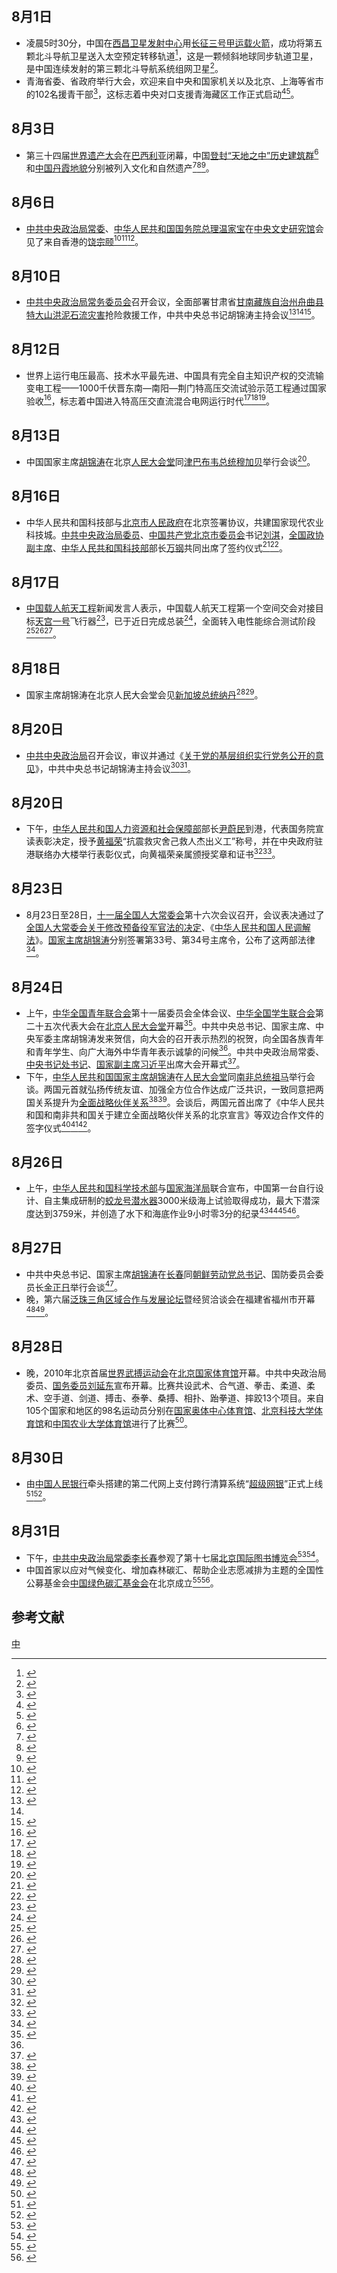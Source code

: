 <noinclude>{{monthInNewsChina|2010|8}}</noinclude>

==8月1日==
*凌晨5时30分，中国在[[西昌卫星发射中心|西昌卫星发射中心]]用[[长征三号甲运载火箭|长征三号甲运载火箭]]，成功将第五颗北斗导航卫星送入太空预定转移轨道<ref>{{Cite web|title=中国在西昌成功发射第五颗北斗导航卫星(组图)——中新网|url=https://www.chinanews.com/gn/2010/08-01/2438328.shtml|access-date=2021-07-21|work=中新社|archive-date=2021-01-22|archive-url=https://web.archive.org/web/20210122084917/http://www.chinanews.com/gn/2010/08-01/2438328.shtml}}</ref>，这是一颗倾斜地球同步轨道卫星，是中国连续发射的第三颗北斗导航系统组网卫星<ref>{{Cite web|title=科学网—中国成功发射第五颗北斗导航卫星|url=http://news.sciencenet.cn/htmlnews/2010/8/235379.shtm|access-date=2021-07-21|work=news.sciencenet.cn|archive-date=2021-07-21|archive-url=https://web.archive.org/web/20210721163758/http://news.sciencenet.cn/htmlnews/2010/8/235379.shtm}}</ref>。
*青海省委、省政府举行大会，欢迎来自中央和国家机关以及北京、上海等省市的102名援青干部<ref>{{Cite web|title=第一批援青干部进青到位发达省市、中央国家机关和企事业单位对口支援青海藏区工作正式启动|url=http://fgw.qinghai.gov.cn/zfxxgk/jjzn/wjgcs/zybfhzjlc/gzxx/201009/t20100903_54026.html|access-date=2021-07-21|work=fgw.qinghai.gov.cn}}</ref>，这标志着中央对口支援青海藏区工作正式启动<ref>{{Cite web|title=首批援青干部抵青 中央对口支援青海藏区工作启动|url=http://www.gov.cn/jrzg/2010-08/03/content_1670150.htm|access-date=2021-07-21|work=中国政府网|archive-date=2021-07-21|archive-url=https://web.archive.org/web/20210721183905/http://www.gov.cn/jrzg/2010-08/03/content_1670150.htm}}</ref><ref>{{Cite web|title=中央对口支援青海藏区工作正式启动_滚动新闻_新浪财经_新浪网|url=http://finance.sina.com.cn/roll/20100804/07048418167.shtml|access-date=2021-07-21|work=finance.sina.com.cn|archive-date=2022-04-07|archive-url=https://web.archive.org/web/20220407212206/http://finance.sina.com.cn/roll/20100804/07048418167.shtml}}</ref>。

== 8月3日 ==
*第三十四届[[世界遗产大会|世界遗产大会]]在[[巴西利亚|巴西利亚]]闭幕，中国[[登封“天地之中”历史建筑群|登封“天地之中”历史建筑群]]<ref>{{Cite web|title=中国登封“天地之中”历史建筑群纪念邮品发行——中新网|url=https://www.chinanews.com/cul/2010/08-01/2438658.shtml|access-date=2021-07-21|work=www.chinanews.com|archive-date=2021-07-21|archive-url=https://web.archive.org/web/20210721165630/https://www.chinanews.com/cul/2010/08-01/2438658.shtml}}</ref>和[[中国丹霞地貌|中国丹霞地貌]]分别被列入文化和自然遗产<ref>{{Cite web|title=“中国丹霞”被正式列入《世界遗产名录》 ——中新网|url=http://www.chinanews.com/gn/2010/08-02/2438860.shtml|access-date=2021-07-21|work=中新社|archive-date=2021-07-23|archive-url=https://web.archive.org/web/20210723062012/http://www.chinanews.com/gn/2010/08-02/2438860.shtml}}</ref><ref>{{Cite web|title=“中国丹霞”经批准被正式列入《世界遗产名录》|url=http://www.gov.cn/jrzg/2010-08/02/content_1669145.htm|access-date=2021-07-21|work=中国政府网|archive-date=2010-08-05|archive-url=https://web.archive.org/web/20100805003154/http://www.gov.cn/jrzg/2010-08/02/content_1669145.htm}}</ref><ref>{{Cite web|title=“中国丹霞”被正式列入《世界遗产名录》|url=https://www.fmprc.gov.cn/ce/cgct/chn/xwdt/t721251.htm|access-date=2021-07-21|work=www.fmprc.gov.cn|archive-date=2021-07-21|archive-url=https://web.archive.org/web/20210721163755/https://www.fmprc.gov.cn/ce/cgct/chn/xwdt/t721251.htm}}</ref>。

== 8月6日==
*[[中共中央政治局常委|中共中央政治局常委]]、[[中华人民共和国国务院总理|中华人民共和国国务院总理]][[温家宝|温家宝]]在[[中央文史研究馆|中央文史研究馆]]会见了来自香港的[[饒宗頤|饶宗颐]]<ref>{{Cite web|title=温家宝在中央文史研究馆会见著名学者饶宗颐——中新网|url=http://www.chinanews.com/cul/2010/08-06/2452625.shtml|access-date=2021-07-21|work=中新社|archive-date=2021-07-21|archive-url=https://web.archive.org/web/20210721163755/http://www.chinanews.com/cul/2010/08-06/2452625.shtml}}</ref><ref>{{Cite web|title=温家宝在中央文史研究馆亲切会见著名学者饶宗颐|url=http://www.gov.cn/ldhd/2010-08/06/content_1672837.htm|access-date=2021-07-21|work=中国政府网|archive-date=2011-03-16|archive-url=https://web.archive.org/web/20110316080125/http://www.gov.cn/ldhd/2010-08/06/content_1672837.htm}}</ref><ref>{{Cite web|title=温家宝在中央文史研究馆会见著名学者饶宗颐_文化频道_凤凰网|url=http://culture.ifeng.com/whrd/detail_2010_08/07/1904377_0.shtml|access-date=2021-07-21|work=culture.ifeng.com|archive-date=2021-07-23|archive-url=https://web.archive.org/web/20210723102253/http://culture.ifeng.com/whrd/detail_2010_08/07/1904377_0.shtml}}</ref>。

== 8月10日==
*[[中国共产党中央政治局常务委员会|中共中央政治局常务委员会]]召开会议，全面部署甘肃省[[甘南藏族自治州|甘南藏族自治州]][[2010年舟曲泥石流灾害|舟曲县特大山洪泥石流灾害]]抢险救援工作，中共中央总书记胡锦涛主持会议<ref name="news.sina.com.cn">{{Cite web|title=全面部署甘肃省甘南州舟曲县特大山洪泥石流灾害抢险救援工作_新闻中心_新浪网|url=http://news.sina.com.cn/c/2010-08-11/222017950315s.shtml|access-date=2021-07-21|work=news.sina.com.cn|archive-date=2022-04-07|archive-url=https://web.archive.org/web/20220407212207/http://news.sina.com.cn/c/2010-08-11/222017950315s.shtml}}</ref><ref name="news.sina.com.cn"/><ref>{{Cite web|title=胡锦涛主持中央政治局常委会 部署舟曲抢险救援工作_时政新闻_中国台湾网|url=http://www.taiwan.cn/xwzx/PoliticsNews/201008/t20100810_1485820.htm|access-date=2021-07-21|work=www.taiwan.cn|archive-date=2021-07-21|archive-url=https://web.archive.org/web/20210721161840/http://www.taiwan.cn/xwzx/PoliticsNews/201008/t20100810_1485820.htm}}</ref>。

== 8月12日 ==
*世界上运行电压最高、技术水平最先进、中国具有完全自主知识产权的交流输变电工程——1000千伏晋东南—南阳—荆门特高压交流试验示范工程通过国家验收<ref>{{Cite web|title=中国电网正式步入“特高压”时代-中国能源网|url=https://www.china5e.com/html/old_special_html/special_374.html|access-date=2021-07-21|work=www.china5e.com|archive-date=2021-07-21|archive-url=https://web.archive.org/web/20210721163757/https://www.china5e.com/html/old_special_html/special_374.html}}</ref>，标志着中国进入特高压交直流混合电网运行时代<ref>{{Cite web|title=1000千伏晋东南—南阳—荆门特高压交流试验示范工程通过国家验收我国特高压电网建设驶入快车道_产经动态_新浪财经_新浪网|url=http://finance.sina.com.cn/chanjing/b/20100816/14553422912.shtml|access-date=2021-07-21|work=finance.sina.com.cn|archive-date=2022-04-07|archive-url=https://web.archive.org/web/20220407212207/http://finance.sina.com.cn/chanjing/b/20100816/14553422912.shtml}}</ref><ref>{{Cite web|title=中国首个特高压交流试验示范工程正式建成投运|url=http://www.gov.cn/jrzg/2009-01/16/content_1207290.htm|access-date=2021-07-21|work=中国政府网|archive-date=2021-07-21|archive-url=https://web.archive.org/web/20210721190050/http://www.gov.cn/jrzg/2009-01/16/content_1207290.htm}}</ref><ref>{{Cite news|title=〔中国电力〕国家电网1,000千伏特高压交流输变电工程通过验收|url=https://www.reuters.com/article/idCNnCN125550520100813|newspaper=Reuters|date=2010-08-13|accessdate=2021-07-21|language=en|archive-date=2022-04-07|archive-url=https://web.archive.org/web/20220407212206/https://www.reuters.com/article/idCNnCN125550520100813}}</ref>。

== 8月13日 ==
*中国国家主席[[胡锦涛|胡锦涛]]在北京[[人民大会堂|人民大会堂]]同[[津巴布韦总统|津巴布韦总统]][[羅伯·穆加貝|穆加贝]]举行会谈<ref>{{Cite web|title=胡锦涛同津巴布韦总统穆加贝举行会谈|url=http://www.gov.cn/jrzg/2010-08/13/content_1679232.htm|access-date=2021-07-21|work=中国政府网|archive-date=2021-07-23|archive-url=https://web.archive.org/web/20210723082940/http://www.gov.cn/jrzg/2010-08/13/content_1679232.htm}}</ref>。

== 8月16日==
*中华人民共和国科技部与[[北京市人民政府|北京市人民政府]]在北京签署协议，共建国家现代农业科技城。[[中共中央政治局委员|中共中央政治局委员]]、[[中国共产党北京市委员会|中国共产党北京市委员会]]书记[[刘淇|刘淇]]，[[全国政协副主席|全国政协副主席]]、[[中华人民共和国科技部|中华人民共和国科技部]]部长[[万钢|万钢]]共同出席了签约仪式<ref>{{Cite web|title=国家现代农业科技城项目在京签约 刘淇万钢出席|url=http://www.gov.cn/jrzg////2010-08/16/content_1681148.htm|access-date=2021-07-21|work=中国政府网|archive-date=2021-07-21|archive-url=https://web.archive.org/web/20210721163803/http://www.gov.cn/jrzg////2010-08/16/content_1681148.htm}}</ref><ref>{{Cite web|title=科学网—科技部与北京市共建国家现代农业科技城|url=http://news.sciencenet.cn/htmlnews/2010/8/236125.shtm|access-date=2021-07-21|work=news.sciencenet.cn|archive-date=2010-12-29|archive-url=https://web.archive.org/web/20101229155124/http://news.sciencenet.cn/htmlnews/2010/8/236125.shtm}}</ref>。

== 8月17日==
*[[中国载人航天工程|中国载人航天工程]]新闻发言人表示，中国载人航天工程第一个空间交会对接目标[[天宫一号|天宫一号]]飞行器<ref>{{Cite web|title=“天宫一号”目标飞行器完成总装_视频中国_中国网|url=http://www.china.com.cn/v/news/2010-08/17/content_20726783.htm|access-date=2021-07-21|work=www.china.com.cn|archive-date=2021-07-21|archive-url=https://web.archive.org/web/20210721163757/http://www.china.com.cn/v/news/2010-08/17/content_20726783.htm}}</ref>，已于近日完成总装<ref>{{Cite web|title=我天宫一号目标飞行器完成总装-----湖南日报数字报刊|url=https://hnrb.voc.com.cn/hnrb_epaper/html/2010-08/18/content_245502.htm|access-date=2021-07-21|work=hnrb.voc.com.cn|archive-date=2022-04-07|archive-url=https://web.archive.org/web/20220407212210/https://hnrb.voc.com.cn/hnrb_epaper/html/2010-08/18/content_245502.htm}}</ref>，全面转入电性能综合测试阶段<ref>{{Cite web|title=天宫一号目标飞行器完成总装 2011年将升空_科技_腾讯网|url=https://tech.qq.com/a/20100818/000094.htm|access-date=2021-07-21|work=tech.qq.com|archive-date=2021-07-21|archive-url=https://web.archive.org/web/20210721163758/https://tech.qq.com/a/20100818/000094.htm}}</ref><ref>{{Cite web|title=天宫一号目标飞行器完成总装明年将进入预定轨道|url=https://www.miit.gov.cn/xwdt/gxdt/ldhd/art/2020/art_6e09446107a241fbac3c4f5cd3d81e9d.html|access-date=2021-07-21|work=www.miit.gov.cn|archive-date=2022-04-07|archive-url=https://web.archive.org/web/20220407212211/https://www.miit.gov.cn/xwdt/gxdt/ldhd/art/2020/art_6e09446107a241fbac3c4f5cd3d81e9d.html}}</ref><ref>{{Cite web|title=天宫一号飞行器完成总装 2011年将升空_焦点新闻_琅琊新闻网|url=http://www.langya.cn/lyxw/zxwjdxw/201008/t20100817_10864.html|access-date=2021-07-21|work=www.langya.cn|archive-date=2021-07-21|archive-url=https://web.archive.org/web/20210721163758/http://www.langya.cn/lyxw/zxwjdxw/201008/t20100817_10864.html}}</ref>。

== 8月18日 ==
* 国家主席胡锦涛在北京人民大会堂会见[[新加坡总统|新加坡总统]][[纳丹|纳丹]]<ref>{{Cite web|title=国家主席胡锦涛会见新加坡总统纳丹_cctv.com_上央视网 看奥运会|url=http://news.cctv.com/china/20080818/104405.shtml|access-date=2021-07-21|work=news.cctv.com|archive-date=2022-04-07|archive-url=https://web.archive.org/web/20220407212207/http://news.cctv.com/china/20080818/104405.shtml}}</ref><ref>{{Cite web|title=胡锦涛会见新加坡总统纳丹|url=http://www.gov.cn/jrzg/2010-08/18/content_1683113.htm|access-date=2021-07-21|work=中国政府网|archive-date=2021-07-21|archive-url=https://web.archive.org/web/20210721183915/http://www.gov.cn/jrzg/2010-08/18/content_1683113.htm}}</ref>。

== 8月20日 ==
*[[中共中央政治局|中共中央政治局]]召开会议，审议并通过《[[关于党的基层组织实行党务公开的意见|关于党的基层组织实行党务公开的意见]]》，中共中央总书记胡锦涛主持会议<ref>{{Cite web|title=中共中央办公厅印发基层党组织实行党务公开的意见——中新网|url=http://www.chinanews.com/gn/2010/10-08/2573422.shtml|access-date=2021-07-21|work=中新社|archive-date=2020-02-24|archive-url=https://web.archive.org/web/20200224230100/http://www.chinanews.com/gn/2010/10-08/2573422.shtml}}</ref><ref>{{Cite web|title=中办印发《关于党的基层组织实行党务公开的意见》|url=http://www.gov.cn/jrzg////2010-10/08/content_1717465.htm|access-date=2021-07-21|work=中国政府网|archive-date=2021-07-21|archive-url=https://web.archive.org/web/20210721163756/http://www.gov.cn/jrzg////2010-10/08/content_1717465.htm}}</ref>。

== 8月20日==
*下午，[[中华人民共和国人力资源和社会保障部|中华人民共和国人力资源和社会保障部]]部长[[尹蔚民|尹蔚民]]到港，代表国务院宣读表彰决定，授予[[黃福榮|黄福荣]]“抗震救灾舍己救人杰出义工”称号，并在中央政府驻港联络办大楼举行表彰仪式，向黄福荣亲属颁授奖章和证书<ref>{{Cite web|title=黃福榮遺體返港 靈柩蓋區旗|url=https://www.news.gov.hk/isd/ebulletin/tc/category/administration/100418/html/100418tc01001.htm|access-date=2021-07-21|work=www.news.gov.hk|archive-date=2021-07-23|archive-url=https://web.archive.org/web/20210723082940/https://www.news.gov.hk/isd/ebulletin/tc/category/administration/100418/html/100418tc01001.htm}}</ref><ref>{{Cite web|title=香港新聞網‧香港舉行儀式表彰黃福榮獲舍己救人傑出義工|url=http://www.hkcna.hk/content/2010/0821/65692.shtml|access-date=2021-07-21|work=www.hkcna.hk|archive-date=2021-07-21|archive-url=https://web.archive.org/web/20210721163757/http://www.hkcna.hk/content/2010/0821/65692.shtml}}</ref>。

== 8月23日==
*8月23日至28日，[[十一届全国人大常委会|十一届全国人大常委会]]第十六次会议召开，会议表决通过了[[全国人大常委会关于修改预备役军官法的决定|全国人大常委会关于修改预备役军官法的决定]]、《[[中华人民共和国人民调解法|中华人民共和国人民调解法]]》。[[中华人民共和国主席|国家主席]][[胡锦涛|胡锦涛]]分别签署第33号、第34号主席令，公布了这两部法律<ref>{{Cite web|title=十一届全国人大常委会第十六次会议--中国人大新闻--人民网|url=http://npc.people.com.cn/GB/28320/200446/200450/index.html|accessdate=2021-03-12|work=npc.people.com.cn|archive-date=2012-01-25|archive-url=https://web.archive.org/web/20120125174307/http://npc.people.com.cn/GB/28320/200446/200450/index.html}}</ref>。

== 8月24日==
*上午，[[中华全国青年联合会|中华全国青年联合会]]第十一届委员会全体会议、[[中华全国学生联合会|中华全国学生联合会]]第二十五次代表大会在[[北京人民大会堂|北京人民大会堂]]开幕<ref name="zqb.cyol.com">{{Cite web|title=中华全国青年联合会第十一届委员会全体会议关于第十届常务委员会工作报告的决议|url=http://zqb.cyol.com/content/2010-08/27/content_3394281.htm|access-date=2021-07-21|work=zqb.cyol.com|archive-date=2021-07-21|archive-url=https://web.archive.org/web/20210721163757/http://zqb.cyol.com/content/2010-08/27/content_3394281.htm}}</ref>。中共中央总书记、国家主席、中央军委主席胡锦涛发来贺信，向大会的召开表示热烈的祝贺，向全国各族青年和青年学生、向广大海外中华青年表示诚挚的问候<ref name="zqb.cyol.com"/>。中共中央政治局常委、[[中国共产党中央书记处|中央书记处书记]]、[[中华人民共和国副主席|国家副主席]][[习近平|习近平]]出席大会开幕式<ref>{{Cite web|title=全国青联十一届全委会、全国学联二十五大在京开幕 ——中新网|url=http://www.chinanews.com/gn/2010/08-24/2487277.shtml|access-date=2021-07-21|work=中新社|archive-date=2021-07-21|archive-url=https://web.archive.org/web/20210721163806/http://www.chinanews.com/gn/2010/08-24/2487277.shtml}}</ref>。
*下午，[[中华人民共和国国家主席|中华人民共和国国家主席]][[胡锦涛|胡锦涛]]在[[人民大会堂|人民大会堂]]同[[南非总统|南非总统]][[雅各布·祖马|祖马]]举行会谈。两国元首就弘扬传统友谊、加强全方位合作达成广泛共识，一致同意把两国关系提升为[[全面战略伙伴关系|全面战略伙伴关系]]<ref>{{Cite web|title=中国和南非友好合作关系回眸-新华网|url=http://www.xinhuanet.com//world/2015-12/02/c_1117336530.htm|access-date=2021-07-21|last=余申芳|work=www.xinhuanet.com|archive-date=2020-08-08|archive-url=https://web.archive.org/web/20200808183330/http://www.xinhuanet.com/world/2015-12/02/c_1117336530.htm}}</ref><ref>{{Cite web|title=胡锦涛同南非总统会谈 两国成全面战略伙伴关系|url=http://www.gov.cn/ldhd/2010-08/24/content_1687439_2.htm|access-date=2021-07-21|work=中国政府网|archive-date=2021-07-21|archive-url=https://web.archive.org/web/20210721163759/http://www.gov.cn/ldhd/2010-08/24/content_1687439_2.htm}}</ref>。会谈后，两国元首出席了《中华人民共和国和南非共和国关于建立全面战略伙伴关系的北京宣言》等双边合作文件的签字仪式<ref>{{Cite web|title=中华人民共和国和南非共和国关于建立全面战略伙伴关系的北京宣言 _中国经济网——国家经济门户|url=http://www.ce.cn/xwzx/gnsz/szyw/201008/24/t20100824_21753544.shtml|access-date=2021-07-21|work=www.ce.cn|archive-date=2022-04-07|archive-url=https://web.archive.org/web/20220407212210/http://www.ce.cn/xwzx/gnsz/szyw/201008/24/t20100824_21753544.shtml}}</ref><ref>{{Cite web|title=中华人民共和国和南非共和国关于建立全面战略伙伴关系的北京宣言_滚动新闻_新浪财经_新浪网|url=http://finance.sina.com.cn/roll/20100825/08243430729.shtml|access-date=2021-07-21|work=finance.sina.com.cn|archive-date=2021-07-21|archive-url=https://web.archive.org/web/20210721163757/http://finance.sina.com.cn/roll/20100825/08243430729.shtml}}</ref><ref>{{Cite web|title=中国同南非的关系|url=https://world.huanqiu.com/article/9CaKrnKauH6|access-date=2021-07-21|work=world.huanqiu.com|archive-date=2021-07-21|archive-url=https://web.archive.org/web/20210721163757/https://world.huanqiu.com/article/9CaKrnKauH6}}</ref>。

== 8月26日==
*上午，[[中华人民共和国科学技术部|中华人民共和国科学技术部]]与[[国家海洋局|国家海洋局]]联合宣布，中国第一台自行设计、自主集成研制的[[蛟龙号潜水器|蛟龙号潜水器]]3000米级海上试验取得成功，最大下潜深度达到3759米，并创造了水下和海底作业9小时零3分的纪录<ref>{{Cite web|title=我国成第五个掌握3500米以上载人深潜技术国家|url=http://www.gov.cn/jrzg/2010-08/27/content_1689198.htm|access-date=2021-07-21|work=中国政府网|archive-date=2021-07-21|archive-url=https://web.archive.org/web/20210721163757/http://www.gov.cn/jrzg/2010-08/27/content_1689198.htm}}</ref><ref>{{Cite web|title=中国"蛟龙号"载人潜水器海试突破3700米水深记录——中新网|url=http://www.chinanews.com/gn/2010/08-26/2492930.shtml|access-date=2021-07-21|work=中新社|archive-date=2015-01-04|archive-url=https://web.archive.org/web/20150104105030/http://www.chinanews.com/gn/2010/08-26/2492930.shtml}}</ref><ref>{{Cite web|title="蛟龙"入海9小时 中国首次载人深潜试验取得成功——中新网|url=http://www.chinanews.com/gn/2010/08-26/2492916.shtml|access-date=2021-07-21|work=中新社|archive-date=2021-07-21|archive-url=https://web.archive.org/web/20210721163757/http://www.chinanews.com/gn/2010/08-26/2492916.shtml}}</ref><ref>{{Cite web|title=我深海潜水器由钛合金制造 相关技术可用于潜艇_新浪军事_新浪网|url=http://mil.news.sina.com.cn/2010-09-01/0909608825.html|access-date=2021-07-21|work=mil.news.sina.com.cn|archive-date=2021-07-21|archive-url=https://web.archive.org/web/20210721163758/http://mil.news.sina.com.cn/2010-09-01/0909608825.html}}</ref>。

== 8月27日==
*中共中央总书记、国家主席[[胡锦涛|胡锦涛]]在[[长春|长春]]同[[朝鲜劳动党总书记|朝鲜劳动党总书记]]、国防委员会委员长[[金正日|金正日]]举行会谈<ref>{{Cite web|title=胡锦涛同金正日在长春举行会谈|url=http://www.china-embassy.org/chn/zgyw/glyw/t736172.htm|access-date=2021-07-21|work=www.china-embassy.org|archive-date=2021-07-21|archive-url=https://web.archive.org/web/20210721163758/http://www.china-embassy.org/chn/zgyw/glyw/t736172.htm}}</ref>。
*晚，第六届[[泛珠三角区域合作与发展论坛|泛珠三角区域合作与发展论坛]]暨经贸洽谈会在福建省福州市开幕<ref>{{Cite web|title=第六届泛珠三角区域合作与发展论坛开幕|url=http://www.gov.cn/jrzg/2010-08/27/content_1689990.htm|access-date=2021-07-21|work=中国政府网|archive-date=2021-07-21|archive-url=https://web.archive.org/web/20210721163759/http://www.gov.cn/jrzg/2010-08/27/content_1689990.htm}}</ref><ref>{{Cite web|title=新闻观察：泛珠三角区域合作与发展的新机遇——中新网|url=http://www.chinanews.com/gn/2010/08-27/2494421.shtml|access-date=2021-07-21|work=中新社|archive-date=2011-02-14|archive-url=https://web.archive.org/web/20110214160942/http://www.chinanews.com/gn/2010/08-27/2494421.shtml}}</ref>。

== 8月28日==
*晚，2010年北京首届[[世界武搏運動會|世界武搏运动会]]在[[北京国家体育馆|北京国家体育馆]]开幕。中共中央政治局委员、[[国务委员|国务委员]][[刘延东|刘延东]]宣布开幕。比赛共设武术、合气道、拳击、柔道、柔术、空手道、剑道、搏击、泰拳、桑搏、相扑、跆拳道、摔跤13个项目。来自105个国家和地区的98名运动员分别在[[国家奥体中心|国家奥体中心体育馆]]、[[北京科技大学体育馆|北京科技大学体育馆]]和[[中国农业大学体育馆|中国农业大学体育馆]]进行了比赛<ref>{{Cite book|title=北京年鉴 2011|last=[[段柄仁|段柄仁]]主编|publisher=北京：北京年鉴社|year=2011|pages=368-369}}</ref>。

== 8月30日 ==
*由[[中国人民银行|中国人民银行]]牵头搭建的第二代网上支付跨行清算系统“[[超级网银|超级网银]]”正式上线<ref>{{Cite web|title=央行“超级网银”昨正式上线_科技_腾讯网|url=https://tech.qq.com/a/20100831/000093.htm|access-date=2021-07-21|work=tech.qq.com|archive-date=2021-07-21|archive-url=https://web.archive.org/web/20210721163800/https://tech.qq.com/a/20100831/000093.htm}}</ref><ref>{{Cite web|title=央行超级网银8月30正式上线_银行首页_行业动态_新浪财经_新浪网|url=http://finance.sina.com.cn/money/bank/bank_hydt/20100831/04388575750.shtml|access-date=2021-07-21|work=finance.sina.com.cn|archive-date=2022-04-07|archive-url=https://web.archive.org/web/20220407212207/http://finance.sina.com.cn/money/bank/bank_hydt/20100831/04388575750.shtml}}</ref>。

== 8月31日 ==
*下午，[[中共中央政治局常委|中共中央政治局常委]][[李长春|李长春]]参观了第十七届[[北京国际图书博览会|北京国际图书博览会]]<ref>{{Cite web|title=李长春31日下午参观第十七届北京国际图书博览会|url=http://www.gov.cn/ldhd/2010-08/31/content_1692764.htm|access-date=2021-07-21|work=中国政府网|archive-date=2021-07-23|archive-url=https://web.archive.org/web/20210723101551/http://www.gov.cn/ldhd/2010-08/31/content_1692764.htm}}</ref><ref>{{Cite web|title=李长春参观第十七届北京国际图书博览会_中国作家网|url=http://www.chinawriter.com.cn/news/2010/2010-09-01/89268.html|access-date=2021-07-21|work=www.chinawriter.com.cn|archive-date=2021-07-21|archive-url=https://web.archive.org/web/20210721163756/http://www.chinawriter.com.cn/news/2010/2010-09-01/89268.html}}</ref>。
*中国首家以应对气候变化、增加森林碳汇、帮助企业志愿减排为主题的全国性公募基金会[[中国绿色碳汇基金会|中国绿色碳汇基金会]]在北京成立<ref>{{Cite web|title=中国绿色碳汇基金会8月31日在京成立|url=https://www.cfern.org/portal/article/index/id/6490/page/29.html|access-date=2021-07-21|work=www.cfern.org|archive-date=2022-04-07|archive-url=https://web.archive.org/web/20220407212209/https://www.cfern.org/portal/article/index/id/6490/page/29.html}}</ref><ref>{{Cite web|title=中国绿色碳汇基金会成立1周年 探索自愿减排之路 - 中国绿色碳汇基金会|url=http://www.thjj.org/sf_E4E0420C60EF4531ACC5D02FFFFF3909_227_heyeyun.html|access-date=2021-07-21|work=www.thjj.org|archive-date=2021-07-21|archive-url=https://web.archive.org/web/20210721183943/http://www.thjj.org/sf_E4E0420C60EF4531ACC5D02FFFFF3909_227_heyeyun.html}}</ref>。 

== 参考文献 ==
{{reflist|3}}

{{Portal:中国大陆新闻动态/Footer}}

[[Category:2010年8月|中]]